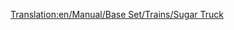 [[Translation:en/Manual/Base Set/Trains/Sugar Truck]]
{{en/Trains Carriages new|Picture=[[File:en/Sugartruck.png]]
|NormalCost=£1,031 ($2,062)
|NormalWeight=19 / 49 t
|NormalCapacity=30 tonnes of sugar
|MonoCost="
|MonoWeight=19 / 54 t
|MonoCapacity=35 tonnes of sugar
|MagCost="
|MagWeight=19 / 56 t
|MagCapacity=37 tonnes of sugar
|Description=Moves sugar between the Sugar Mine and the Sweet Factory.
}}